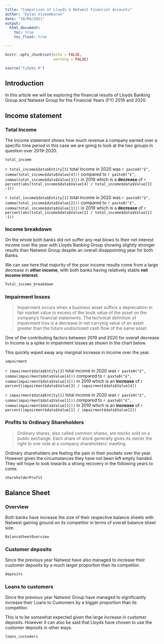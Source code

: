 ---
title: "Comparison of Lloyds & Natwest Financial Accounts"
author: "Dylan Viswambaran"
date: "18/09/2021"
output: 
  html_document:
    toc: true
    toc_float: true

---

```{r setup, include=FALSE}
knitr::opts_chunk$set(echo = FALSE, 
                      warning = FALSE)
```

```{r source, echo=FALSE, message=FALSE, warning=FALSE}
source("tidybs.R")

```

## Introduction

In this article we will be exploring the financial results of Lloyds Banking Group and Natwest Group for the Financial Years (FY) 2019 and 2020.

## Income statement

### Total Income

The income statement shows how much revenue a company earned over a specific time period in this case we are going to look at the two groups in question over 2019-2020.

```{r total_income, echo=FALSE}
total_income
```

`r total_income$data$Entity[3]` total income in 2020 was `r paste0("£", comma(total_income$data$Value[4]))` compared to `r paste0("£", comma(total_income$data$Value[3]))` in 2019 which is a **decrease** of `r percent(abs(total_income$data$Value[4] / total_income$data$Value[3] -1))`


`r total_income$data$Entity[1]` total income in 2020 was `r paste0("£", comma(total_income$data$Value[2]))` compared to `r paste0("£", comma(total_income$data$Value[1]))` in 2019 which is a **decrease** of `r percent(abs(total_income$data$Value[2] / total_income$data$Value[1] -1))`


### Income breakdown



On the whole both banks did not suffer any real blows to their net interest income over the year with Lloyds Banking Group showing slightly stronger results than Natwest Group despite an overall disappointing year for both Banks. 

We can see here that majority of the poor income results come from a large decrease in **other income**, 
with both banks having relatively stable **net income interest**. 

```{r income_breakdown}

Total_income_breakdown

```


### Impairment losses


>Impairment occurs when a business asset suffers a depreciation in fair market value in excess of the book value of the asset on the company's financial statements. The technical definition of impairment loss is a decrease in net carrying value of an asset greater than the future undisclosed cash flow of the same asset.

One of the contributing factors between 2019 and 2020 for overall decrease in income is a spike in impairment losses as shown in the chart below. 

This quickly wiped away any marginal increase in income over the year. 

```{r impairment}

impairment


```


`r impairment$data$Entity[3]` total income in 2020 was `r paste0("£", comma(impairment$data$Value[4]))` compared to `r paste0("£", comma(impairment$data$Value[3]))` in 2019 which is an **increase** of `r percent(impairment$data$Value[3] / impairment$data$Value[4])`


`r impairment$data$Entity[1]` total income in 2020 was `r paste0("£", comma(impairment$data$Value[2]))` compared to `r paste0("£", comma(impairment$data$Value[1]))` in 2019 which is an **increase** of `r percent(impairment$data$Value[1] / impairment$data$Value[2])`


### Profits to Ordinary Shareholders

>Ordinary shares, also called common shares, are stocks sold on a public exchange. Each share of stock generally gives its owner the right to one vote at a company shareholders' meeting. 

Ordinary shareholders are feeling the pain in their pockets over the year. 
However given the circumstances they have not been left empty handed. They will hope to look towards a strong recovery in the following years to come. 

```{r shareholders}

shareholderProfit

```


## Balance Sheet

### Overview 

Both banks have increase the size of their respective balance sheets with Natwest gaining ground on its competitor
in terms of overall balance sheet size. 

```{r BS_overview}

BalanceSheetOverview

```


### Customer deposits

Since the previous year Natwest have also managed to increase their customer deposits by a much larger proportion than its competitor. 

```{r deposits}
deposits

```




### Loans to customers

Since the previous year Natwest Group have managed to significantly increase their Loans to Customers by a bigger proportion than its competitor.  

This is to be somewhat expected given the large increase in customer deposits. 
However it can also be said that Lloyds have chosen to use the customer deposits in other ways. 

```{r loans}

loans_customers

```
